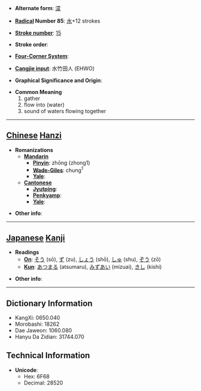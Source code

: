 * '''Alternate form''': [[潀]]

* '''[[Wiktionary:Chinese radical index| Radical]] Number 85''': [[Wiktionary:Chinese radical index 水|水]]+12 strokes

* '''[[Wiktionary:Chinese total strokes index|Stroke number]]''': [[Wiktionary:Chinese total strokes index 15|15]]

* '''Stroke order''': 

* '''[[Wiktionary:Chinese four corner index|Four-Corner System]]''': 

* '''[[Wiktionary:Chinese Cangjie index|Cangjie input]]''': 水竹田人 (EHWO)

* '''Graphical Significance and Origin''': 

* '''Common Meaning'''
*#gather
*# flow into (water)
*# sound of waters flowing together


----

== [[Chinese]] [[Hanzi]] ==

* '''Romanizations'''
** '''[[Mandarin]]'''
*** '''[[Pinyin]]''': zhōng (zhong1)
*** '''[[Wade-Giles]]''': chung<sup>1</sup>
*** '''[[Yale]]''': 
** '''[[Cantonese]]'''
*** '''[[Jyutping]]''':
*** '''[[Penkyamp]]''': 
*** '''[[Yale]]''': 

* '''Other info''': 

----

== [[Japanese]] [[Kanji]] ==

* '''Readings'''
** '''[[On]]''': [[そう]] (sō), [[ず]] (zu), [[しょう]] (shō), [[しゅ]] (shu), [[ぞう]] (zō)
** '''[[Kun]]''': [[あつまる]] (atsumaru), [[みずあい]] (mizuai), [[きし]] (kishi)

* '''Other info''':  

----

== Dictionary Information ==

* KangXi: 0650.040
* Morobashi: 18262
* Dae Jaweon: 1060.080
* Hanyu Da Zidian: 31744.070

== Technical Information ==

* '''Unicode''':
** Hex: 6F68
** Decimal: 28520